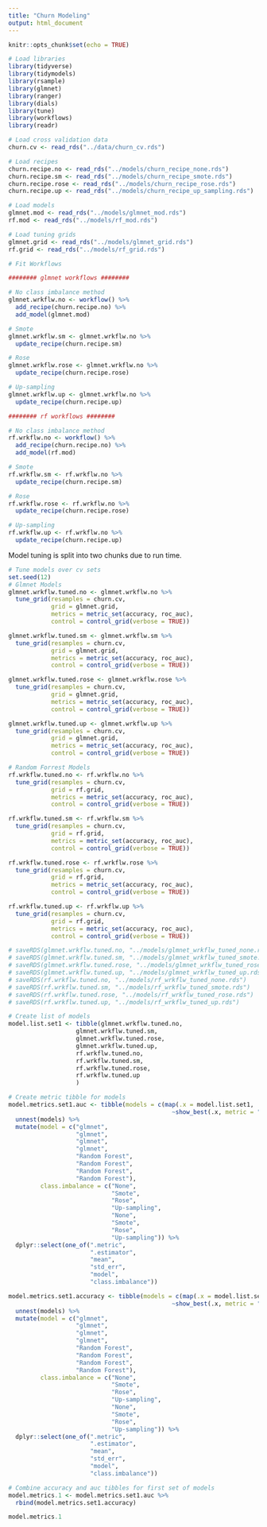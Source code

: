 ```yaml
---
title: "Churn Modeling"
output: html_document
---
```


```r
knitr::opts_chunk$set(echo = TRUE)
```

```r
# Load libraries
library(tidyverse)
library(tidymodels)
library(rsample)
library(glmnet)
library(ranger)
library(dials)
library(tune)
library(workflows)
library(readr)
```

```r
# Load cross validation data
churn.cv <- read_rds("../data/churn_cv.rds")
```

```r
# Load recipes
churn.recipe.no <- read_rds("../models/churn_recipe_none.rds")
churn.recipe.sm <- read_rds("../models/churn_recipe_smote.rds")
churn.recipe.rose <- read_rds("../models/churn_recipe_rose.rds")
churn.recipe.up <- read_rds("../models/churn_recipe_up_sampling.rds")
```

```r
# Load models
glmnet.mod <- read_rds("../models/glmnet_mod.rds")
rf.mod <- read_rds("../models/rf_mod.rds")
```

```r
# Load tuning grids
glmnet.grid <- read_rds("../models/glmnet_grid.rds")
rf.grid <- read_rds("../models/rf_grid.rds")
```

```r
# Fit Workflows

######## glmnet workflows ########

# No class imbalance method
glmnet.wrkflw.no <- workflow() %>% 
  add_recipe(churn.recipe.no) %>% 
  add_model(glmnet.mod)

# Smote
glmnet.wrkflw.sm <- glmnet.wrkflw.no %>% 
  update_recipe(churn.recipe.sm)

# Rose
glmnet.wrkflw.rose <- glmnet.wrkflw.no %>% 
  update_recipe(churn.recipe.rose)

# Up-sampling
glmnet.wrkflw.up <- glmnet.wrkflw.no %>% 
  update_recipe(churn.recipe.up)

######## rf workflows ########

# No class imbalance method
rf.wrkflw.no <- workflow() %>% 
  add_recipe(churn.recipe.no) %>% 
  add_model(rf.mod)

# Smote
rf.wrkflw.sm <- rf.wrkflw.no %>% 
  update_recipe(churn.recipe.sm)

# Rose
rf.wrkflw.rose <- rf.wrkflw.no %>% 
  update_recipe(churn.recipe.rose)

# Up-sampling
rf.wrkflw.up <- rf.wrkflw.no %>% 
  update_recipe(churn.recipe.up)
```

Model tuning is split into two chunks due to run time.

```r
# Tune models over cv sets
set.seed(12)
# Glmnet Models
glmnet.wrkflw.tuned.no <- glmnet.wrkflw.no %>% 
  tune_grid(resamples = churn.cv,
            grid = glmnet.grid,
            metrics = metric_set(accuracy, roc_auc),
            control = control_grid(verbose = TRUE))

glmnet.wrkflw.tuned.sm <- glmnet.wrkflw.sm %>% 
  tune_grid(resamples = churn.cv,
            grid = glmnet.grid,
            metrics = metric_set(accuracy, roc_auc),
            control = control_grid(verbose = TRUE))

glmnet.wrkflw.tuned.rose <- glmnet.wrkflw.rose %>% 
  tune_grid(resamples = churn.cv,
            grid = glmnet.grid,
            metrics = metric_set(accuracy, roc_auc),
            control = control_grid(verbose = TRUE))

glmnet.wrkflw.tuned.up <- glmnet.wrkflw.up %>% 
  tune_grid(resamples = churn.cv,
            grid = glmnet.grid,
            metrics = metric_set(accuracy, roc_auc),
            control = control_grid(verbose = TRUE))

# Random Forrest Models
rf.wrkflw.tuned.no <- rf.wrkflw.no %>% 
  tune_grid(resamples = churn.cv,
            grid = rf.grid,
            metrics = metric_set(accuracy, roc_auc),
            control = control_grid(verbose = TRUE))

rf.wrkflw.tuned.sm <- rf.wrkflw.sm %>% 
  tune_grid(resamples = churn.cv,
            grid = rf.grid,
            metrics = metric_set(accuracy, roc_auc),
            control = control_grid(verbose = TRUE))

rf.wrkflw.tuned.rose <- rf.wrkflw.rose %>% 
  tune_grid(resamples = churn.cv,
            grid = rf.grid,
            metrics = metric_set(accuracy, roc_auc),
            control = control_grid(verbose = TRUE))

rf.wrkflw.tuned.up <- rf.wrkflw.up %>% 
  tune_grid(resamples = churn.cv,
            grid = rf.grid,
            metrics = metric_set(accuracy, roc_auc),
            control = control_grid(verbose = TRUE))
```

```r
# saveRDS(glmnet.wrkflw.tuned.no, "../models/glmnet_wrkflw_tuned_none.rds")
# saveRDS(glmnet.wrkflw.tuned.sm, "../models/glmnet_wrkflw_tuned_smote.rds")
# saveRDS(glmnet.wrkflw.tuned.rose, "../models/glmnet_wrkflw_tuned_rose.rds")
# saveRDS(glmnet.wrkflw.tuned.up, "../models/glmnet_wrkflw_tuned_up.rds")
# saveRDS(rf.wrkflw.tuned.no, "../models/rf_wrkflw_tuned_none.rds")
# saveRDS(rf.wrkflw.tuned.sm, "../models/rf_wrkflw_tuned_smote.rds")
# saveRDS(rf.wrkflw.tuned.rose, "../models/rf_wrkflw_tuned_rose.rds")
# saveRDS(rf.wrkflw.tuned.up, "../models/rf_wrkflw_tuned_up.rds")
```

```r
# Create list of models
model.list.set1 <- tibble(glmnet.wrkflw.tuned.no,
                   glmnet.wrkflw.tuned.sm,
                   glmnet.wrkflw.tuned.rose,
                   glmnet.wrkflw.tuned.up,
                   rf.wrkflw.tuned.no,
                   rf.wrkflw.tuned.sm,
                   rf.wrkflw.tuned.rose,
                   rf.wrkflw.tuned.up
                   )

# Create metric tibble for models
model.metrics.set1.auc <- tibble(models = c(map(.x = model.list.set1,
                                              ~show_best(.x, metric = "roc_auc", 1)))) %>% 
  unnest(models) %>% 
  mutate(model = c("glmnet",
                   "glmnet",
                   "glmnet",
                   "glmnet",
                   "Random Forest",
                   "Random Forest",
                   "Random Forest",
                   "Random Forest"),
         class.imbalance = c("None",
                             "Smote",
                             "Rose",
                             "Up-sampling",
                             "None",
                             "Smote",
                             "Rose",
                             "Up-sampling")) %>% 
  dplyr::select(one_of(".metric",
                       ".estimator",
                       "mean",
                       "std_err",
                       "model",
                       "class.imbalance"))

model.metrics.set1.accuracy <- tibble(models = c(map(.x = model.list.set1,
                                              ~show_best(.x, metric = "accuracy", 1)))) %>% 
  unnest(models) %>% 
  mutate(model = c("glmnet",
                   "glmnet",
                   "glmnet",
                   "glmnet",
                   "Random Forest",
                   "Random Forest",
                   "Random Forest",
                   "Random Forest"),
         class.imbalance = c("None",
                             "Smote",
                             "Rose",
                             "Up-sampling",
                             "None",
                             "Smote",
                             "Rose",
                             "Up-sampling")) %>% 
  dplyr::select(one_of(".metric",
                       ".estimator",
                       "mean",
                       "std_err",
                       "model",
                       "class.imbalance"))

# Combine accuracy and auc tibbles for first set of models
model.metrics.1 <- model.metrics.set1.auc %>% 
  rbind(model.metrics.set1.accuracy)

model.metrics.1
```






